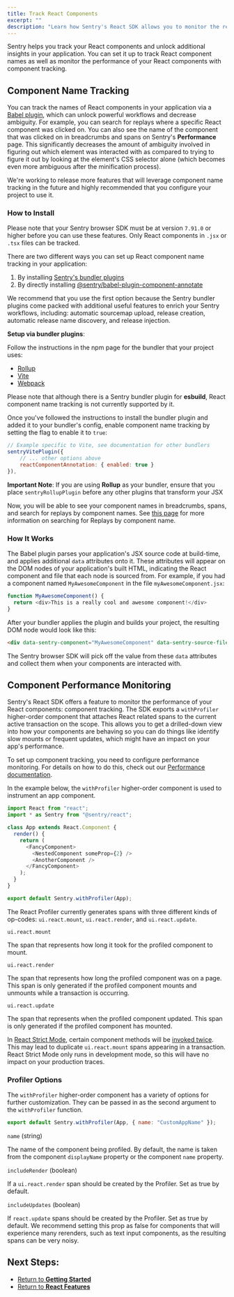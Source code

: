 ```yaml
---
title: Track React Components
excerpt: ""
description: "Learn how Sentry's React SDK allows you to monitor the rendering performance of your application and its components."
---
```


Sentry helps you track your React components and unlock additional insights in your application. You can set it up to track React component names as well as monitor the performance of your React components with component tracking.

## Component Name Tracking

You can track the names of React components in your application via a [Babel plugin](https://www.npmjs.com/package/@sentry/babel-plugin-component-annotate), which can unlock powerful workflows and decrease ambiguity. For example, you can search for replays where a specific React component was clicked on. You can also see the name of the component that was clicked on in breadcrumbs and spans on Sentry's **Performance** page. This significantly decreases the amount of ambiguity involved in figuring out which element was interacted with as compared to trying to figure it out by looking at the element's CSS selector alone (which becomes even more ambiguous after the minification process).

We're working to release more features that will leverage component name tracking in the future and highly recommended that you configure your project to use it.

### How to Install

<Alert>

Please note that your Sentry browser SDK must be at version `7.91.0` or higher before you can use these features.
Only React components in `.jsx` or `.tsx` files can be tracked.

</Alert>

There are two different ways you can set up React component name tracking in your application:

1. By installing [Sentry's bundler plugins](https://www.npmjs.com/package/@sentry/bundler-plugin-core)
2. By directly installing [@sentry/babel-plugin-component-annotate](https://www.npmjs.com/package/@sentry/babel-plugin-component-annotate)

We recommend that you use the first option because the Sentry bundler plugins come packed with additional useful features to enrich your Sentry workflows, including: automatic sourcemap upload,
release creation, automatic release name discovery, and release injection. 

**Setup via bundler plugins**:

Follow the instructions in the npm page for the bundler that your project uses:
- [Rollup](https://www.npmjs.com/package/@sentry/rollup-plugin)
- [Vite](https://www.npmjs.com/package/@sentry/vite-plugin)
- [Webpack](https://www.npmjs.com/package/@sentry/webpack-plugin)

Please note that although there is a Sentry bundler plugin for **esbuild**, React component name tracking is not currently supported by it.

Once you've followed the instructions to install the bundler plugin and added it to your bundler's config, enable component name tracking by setting the flag
to enable it to `true`:


```javascript
// Example specific to Vite, see documentation for other bundlers
sentryVitePlugin({
    // ... other options above
    reactComponentAnnotation: { enabled: true }
}),
```

<Alert>

**Important Note**: If you are using **Rollup** as your bundler, ensure that you place `sentryRollupPlugin` before any other plugins that transform your JSX

</Alert>

Now, you will be able to see your component names in breadcrumbs, spans, and search for replays by component names.
See [this page](/platforms/javascript/guides/react/features/component-tracking/#component-name-tracking) for more information on searching for Replays by component name.


### How It Works

The Babel plugin parses your application's JSX source code at build-time, and applies additional `data` attributes onto it.
These attributes will appear on the DOM nodes of your application's built HTML, indicating the React component and file that each node is sourced from. For example, if you had a component named
`MyAwesomeComponent` in the file `myAwesomeComponent.jsx`:

```javascript
function MyAwesomeComponent() {
  return <div>This is a really cool and awesome component!</div>
}
```

After your bundler applies the plugin and builds your project, the resulting DOM node would look like this:

```html
<div data-sentry-component="MyAwesomeComponent" data-sentry-source-file="myAwesomeComponent.jsx">This is a really cool and awesome component!</div>
```

The Sentry browser SDK will pick off the value from these `data` attributes and collect them when your components are interacted with.

## Component Performance Monitoring

Sentry's React SDK offers a feature to monitor the performance of your React components: component tracking. The SDK exports a `withProfiler` higher-order component that attaches React related spans to the current active transaction on the scope. This allows you to get a drilled-down view into how your components are behaving so you can do things like identify slow mounts or frequent updates, which might have an impact on your app's performance.

<Alert>

To set up component tracking, you need to configure performance monitoring. For details on how to do this, check out our [Performance documentation](/platforms/javascript/guides/react/performance/).

</Alert>

In the example below, the `withProfiler` higher-order component is used to instrument an app component.

```javascript
import React from "react";
import * as Sentry from "@sentry/react";

class App extends React.Component {
  render() {
    return (
      <FancyComponent>
        <NestedComponent someProp={2} />
        <AnotherComponent />
      </FancyComponent>
    );
  }
}

export default Sentry.withProfiler(App);
```

The React Profiler currently generates spans with three different kinds of op-codes: `ui.react.mount`, `ui.react.render`, and `ui.react.update`.

`ui.react.mount`

The span that represents how long it took for the profiled component to mount.

`ui.react.render`

The span that represents how long the profiled component was on a page. This span is only generated if the profiled component mounts and unmounts while a transaction is occurring.

`ui.react.update`

The span that represents when the profiled component updated. This span is only generated if the profiled component has mounted.

<Alert>

In [React Strict Mode](https://reactjs.org/docs/strict-mode.html), certain component methods will be [invoked twice](https://reactjs.org/docs/strict-mode.html#detecting-unexpected-side-effects). This may lead to duplicate `ui.react.mount` spans appearing in a transaction. React Strict Mode only runs in development mode, so this will have no impact on your production traces.

</Alert>

### Profiler Options

The `withProfiler` higher-order component has a variety of options for further customization. They can be passed in as the second argument to the `withProfiler` function.

```javascript
export default Sentry.withProfiler(App, { name: "CustomAppName" });
```

`name` (string)

The name of the component being profiled. By default, the name is taken from the component `displayName` property or the component `name` property.

`includeRender` (boolean)

If a `ui.react.render` span should be created by the Profiler. Set as true by default.

`includeUpdates` (boolean)

If `react.update` spans should be created by the Profiler. Set as true by default. We recommend setting this prop as false for components that will experience many rerenders, such as text input components, as the resulting spans can be very noisy.

## Next Steps:

- [Return to **Getting Started**](../../)
- [Return to **React Features**](../)
